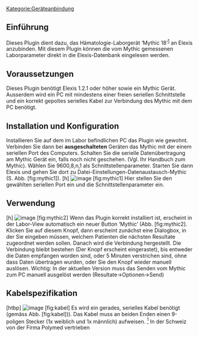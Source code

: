 [[Kategorie:Geräteanbindung]]
== Einführung ==
Dieses Plugin dient dazu, das Hämatologie-Laborgerät ‘Mythic 18’<sup>[[#fn1|1]]</sup> an Elexis anzubinden. Mit diesem Plugin können die vom Mythic gemessenen Laborparameter direkt in die Elexis-Datenbank eingelesen werden.
== Voraussetzungen ==
Dieses Plugin benötigt Elexis 1.2.1 oder höher sowie ein Mythic Gerät. Ausserdem wird ein PC mit mindestens einer freien seriellen Schnittstelle und ein korrekt gepoltes serielles Kabel zur Verbindung des Mythic mit dem PC benötigt.
== Installation und Konfiguration ==
Installieren Sie auf dem im Labor befindlichen PC das Plugin wie gewohnt. Verbinden Sie dann bei '''ausgeschalteten''' Geräten das Mythic mit der einem seriellen Port des Computers. Schalten Sie die serielle Datenübertragung am Mythic Gerät ein, falls noch nicht geschehen. (Vgl. Ihr Handbuch zum Mythic). Wählen Sie 9600,8,n,1 als Schnittstellenparameter.
Starten Sie dann Elexis und gehen Sie dort zu Datei-Einstellungen-Datenaustausch-Mythic (S. Abb. [fig:mythic1]).
[h] [[File:ch.elexis.connect.mythic_mythic2.png|image]] [fig:mythic1]
Hier stellen Sie den gewählten seriellen Port ein und die Schnittstellenparameter ein.
== Verwendung ==
[h] [[File:ch.elexis.connect.mythic_mythic1.png|image]] [fig:mythic2]
Wenn das Plugin korrekt installiert ist, erscheint in der Labor-View automatisch ein neuer Button ‘Mythic’ (Abb. [fig:mythic2]. Klicken Sie auf diesem Knopf, dann erscheint zunächst eine Dialogbox, in der Sie eingeben müssen, welchem Patienten die nächsten Resultate zugeordnet werden sollen. Danach wird die Verbindung hergestellt. Die Verbindung bleibt bestehen (Der Knopf erscheint eingerastet), bis entweder die Daten empfangen worden sind, oder 5 Minuten verstrichen sind, ohne dass Daten übertragen wurden, oder Sie den Knopf wieder manuell auslösen.
Wichtig: In der aktuellen Version muss das Senden vom Mythic zum PC manuell ausgelöst werden (Resultate-&gt;Optionen-&gt;Send)
== Kabelspezifikation ==
[htbp] [[File:ch.elexis.connect.mythic_kabel.png|image]] [fig:kabel]
Es wird ein gerades, serielles Kabel benötigt (gemäss Abb. [fig:kabel])). Das Kabel muss an beiden Enden einen 9-poligen Stecker (1x weiblich und 1x männlich) aufweisen.
[[#fnr1|<sup>1</sup>]] In der Schweiz von der Firma Polymed vertrieben
{{PluginInfo
|plugin=ch.elexis.connect.mythic
| eingelesen=von /elexis-addons/ch.elexis.connect.mythic/doc/elexis-connect-mythic.tex am 25.03.2013
| name=Elexis-Connect-Mythic
| description=Verbindung von Elexis zum Hämatologiegerät Mythic 18
| category=feature
| license=EPL
| first_commit_date=2010-03-29
| first_commit_author=gerry
| responsible=support@medelexis.ch
| type=Geräteanbindung
}}